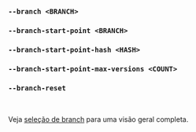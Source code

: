 ### `--branch <BRANCH>`
### `--branch-start-point <BRANCH>`
### `--branch-start-point-hash <HASH>`
### `--branch-start-point-max-versions <COUNT>`
### `--branch-reset`

<br />

Veja [seleção de branch](/pt/docs/explanation/branch-selection/) para uma visão geral completa.